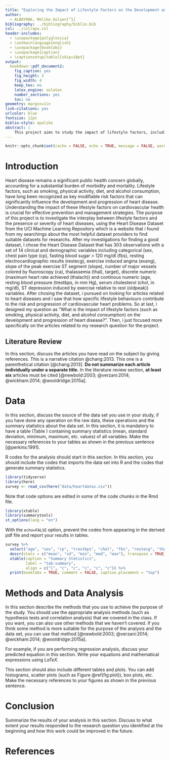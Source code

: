 ```yaml
---
title: "Exploring the Impact of Lifestyle Factors on the Development and Progression of Heart Disease"
author: 
  - ALBAYRAK, Melike Gülşen[^1]
bibliography: ../bibliography/biblio.bib
csl: ../csl/apa.csl
header-includes:
  - \usepackage{polyglossia}
  - \setmainlanguage{english}
  - \usepackage{booktabs}
  - \usepackage{caption} 
  - \captionsetup[table]{skip=10pt}
output:
  bookdown::pdf_document2:
    fig_caption: yes
    fig_height: 3
    fig_width: 4
    keep_tex: no
    latex_engine: xelatex
    number_sections: yes
    toc: no
geometry: margin=1in
link-citations: yes
urlcolor: blue
fontsize: 12pt
biblio-style: apalike
abstract: |
    This project aims to study the impact of lifestyle factors, including smoking, physical activity, diet and alcohol drinking, on the onset and progression of heart disease. The study be based on the UCI Heart Disease Dataset, which contains comprehensive clinical and demographic information on patients with suspected heart disease. Data analysis and statistical methods will be used to explore the associations between lifestyle habits and heart disease outcomes in the parts of "Data" and " Methods and Data Analysis". The project seeks to provide valuable insights into how these daily factors that influence the risk and pathway of heart diseases. The findings will contribute to the existing body of knowledge on cardiovascular health and inform the development of targeted interventions . By better understanding the role of lifestyle factors in heart disease, this research aims to improve cardiovascular health outcomes and reduce the overall heart diseases at a population level.
---
```

```r
knitr::opts_chunk$set(cache = FALSE, echo = TRUE, message = FALSE, warning = FALSE)
```

<!-- ======================================================================= -->
<!-- ============================== FOOTNOTES ============================== -->
<!-- ======================================================================= -->
[^1]: 21080562, [Github Repo](https://github.com/melikegulsenalbayrak/Final)


# Introduction
Heart disease remains a significant public health concern globally, accounting for a substantial burden of morbidity and mortality. Lifestyle factors, such as smoking, physical activity, diet, and alcohol consumption, have long been recognized as key modifiable risk factors that can significantly influence the development and progression of heart disease. Understanding the impact of these lifestyle factors on cardiovascular health is crucial for effective prevention and management strategies. The purpose of this project is to investigate the interplay between lifestyle factors and the presence or severity of heart diseases, using the Heart Disease Dataset from the UCI Machine Learning Repository which is a website that i found from my searchings about the most helpful dataset providers to find suitable datasets for researchs. After my investigations for finding a good dataset, I chose the Heart Disease Dataset that has 303 observations with a set of 14 clinical and demographic variables including categorical (sex, chest pain type (cp), fasting blood sugar > 120 mg/dl (fbs), resting electrocardiographic results (restecg), exercise induced angina (exang), slope of the peak exercise ST segment (slope), number of major vessels colored by fluoroscopy (ca), thalassemia (thal), target), discrete numeric (maximum heart rate achieved (thalach)) and continous numeric (age, resting blood pressure (trestbps, in mm Hg), serum cholesterol (chol, in mg/dl), ST depression induced by exercise relative to rest (oldpeak)) variables.
After chosing the dataset, i pursued on looking for articles related to heart diseases and i saw that how specific lifestyle behaviours contribute to the risk and progression of cardiovascular heart problems. So at last, i designed my question as "What is the impact of lifestyle factors (such as smoking, physical activity, diet, and alcohol consumption) on the development and progression of heart disease?". Then, i just focused more specifically on the articles related to my research question for the project.


## Literature Review

In this section, discuss the articles you have read on the subject by giving references. This is a narrative citation @chang:2013. This one is a parenthetical citation [@chang:2013]. **Do not summarize each article individually under a separate title.** In the literature review section, **at least six** articles must be cited [@newbold:2003; @verzani:2014; @wickham:2014; @wooldridge:2015a].

# Data
In this section, discuss the source of the data set you use in your study, if you have done any operation on the raw data, these operations and the summary statistics about the data set. In this section, it is mandatory to have a table (Table \ref{tab:summary}) containing summary statistics (mean, standard deviation, minimum, maximum, etc. values) of all variables. Make the necessary references to your tables as shown in the previous sentence [@perkins:1991].

R codes for the analysis should start in this section. In this section, you should include the codes that imports the data set into R and the codes that generate summary statistics.

```r
library(tidyverse)
library(here)
survey <- read_csv(here("data/heartdatas.csv"))
```

Note that code options are edited in some of the code chunks in the Rmd file.

```r
library(xtable) 
library(summarytools)
st_options(lang = "en")
```

With the `echo=FALSE` option, prevent the codes from appearing in the derived pdf file and report your results in tables.

```r
survey %>%
  select("age", "sex", "cp", "trestbps", "chol", "fbs", "restecg", "thalach", "exang", "oldpeak", "ca", "thal", "target") %>% 
  descr(stats = c("mean", "sd", "min", "med", "max"), transpose = TRUE) %>% 
  xtable(caption = "Summary Statistics",
         label = "tab:summary",
         align = c("l", "c", "c", "c", "c", "c")) %>% 
  print(booktabs = TRUE, comment = FALSE, caption.placement = "top")
```


# Methods and Data Analysis
In this section describe the methods that you use to achieve the purpose of the study. You should use the appropriate analysis methods (such as hypothesis tests and correlation analysis) that we covered in the class. If you want, you can also use other methods that we haven't covered. If you think some method is more suitable for the purpose of the analysis and the data set, you can use that method [@newbold:2003; @verzani:2014; @wickham:2014; @wooldridge:2015a].

For example, if you are performing regression analysis, discuss your predicted equation in this section. Write your equations and mathematical expressions using $LaTeX$.



This section should also include different tables and plots. You can add histograms, scatter plots (such as Figure \@ref(fig:plot)), box plots, etc. Make the necessary references to your figures as shown in the previous sentence.



# Conclusion
Summarize the results of your analysis in this section. Discuss to what extent your results responded to the research question you identified at the beginning and how this work could be improved in the future.


\newpage
# References {#references}
<div id="refs"></div>

